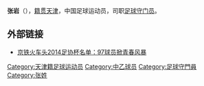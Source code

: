 {{Football player infobox
| playername = 张岩
| image =
| fullname = 张岩
| height = 198厘米
| nickname =
| dateofbirth = {{Birth date and age|year=1987|month=7|day=4}}
| cityofbirth =
| countryofbirth = {{flagicon|CHN}}[[中国|中国]]
| currentclub = 
| clubnumber = 
| position = [[守門員_(足球)|守门员]]
| youthyears = 
| youthclubs = 
| years = 
| clubs = 
| caps(goals) = 
| nationalyears =
| nationalteam =
| nationalcaps(goals) =
| pcupdate = 
| ntupdate = 
| manageryears =
| managerclubs =
}}
'''张岩'''（{{bd|1987年|7月4日|catIdx=Z}}），[[籍贯|籍贯]][[天津|天津]]，中国足球运动员，司职[[守門員_(足球)|足球守门员]]。

== 外部链接 ==

*[http://sports.sohu.com/20140413/n398153168.shtml 京铁火车头2014足协杯名单：97球员掀青春风暴] {{Wayback|url=http://sports.sohu.com/20140413/n398153168.shtml |date=20160304213851 }}

{{2012年中乙分类名单火车头}}
{{2013年中乙分类名单火车头}}
{{2014年中乙分类名单火车头}}
{{2015年中乙分类名单火车头}}
{{2016年中乙分类名单火车头}}

{{中国足球运动员小作品}}
[[Category:天津籍足球运动员|Category:天津籍足球运动员]]
[[Category:中乙球员|Category:中乙球员]]
[[Category:足球守門員|Category:足球守門員]]
[[Category:张姓|Category:张姓]]